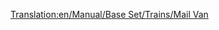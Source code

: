 [[Translation:en/Manual/Base Set/Trains/Mail Van]]

{{ru/Manual/Base Set/Trains/Железнодорожное ТС|Picture=[[File:en/Manual/Base Set/Trains/Mailvan.png|Почтовый вагон]] [[File:en/Manual/Base Set/Trains/Mailvanx.png|Почтовый вагон]]
|Имя=Почтовый вагон
|НормЦена=£ 1,335 ($ 2,670)
|НормМасса=21 / 28 т
|НормЁмкость=30 мешков почты
|МоноЦена=£ 1,335 ($ 2,670)
|МоноМасса=21 / 29 т
|МоноЁмкость=35 мешков почты
|МагЦена=£ 1,335 ($ 2,670)
|МагМасса=21 / 30 т
|МагЁмкость=37 мешков почты
|Опис=It's just a van that carries mail.
}}